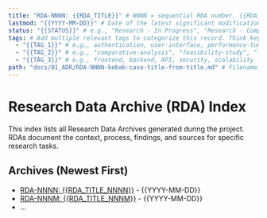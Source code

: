 ```yaml
---
title: "RDA-NNNN: {{RDA_TITLE}}" # NNNN = sequential RDA number. {{RDA_TITLE}} = concise title summarizing the research query/topic.
lastmod: "{{YYYY-MM-DD}}" # Date of the latest significant modification to THIS RDA.
status: "{{STATUS}}" # e.g., "Research - In Progress", "Research - Completed", "Research - Findings Presented", "Research - Superseded by RDA-MMMM", "Research - Archived"
tags: # Add multiple relevant tags to categorize this record. Think keywords, technologies, components, features, or the nature of the content (e.g., discussion-summary, research-finding, decision-rationale, requirement-clarification, brainstorming, problem-analysis, code-design).
  - "{{TAG_1}}" # e.g., authentication, user-interface, performance-tuning, database-schema, CI-CD
  - "{{TAG_2}}" # e.g., "comparative-analysis", "feasibility-study", "literature-review", "performance-benchmark"
  - "{{TAG_3}}" # e.g., frontend, backend, API, security, scalability
path: "docs/01_ADR/RDA-NNNN-kebab-case-title-from-title.md" # Filename: RDA-NNNN-kebab-case-version-of-the-title.md
---
```


# Research Data Archive (RDA) Index

This index lists all Research Data Archives generated during the project.
RDAs document the context, process, findings, and sources for specific research tasks.

## Archives (Newest First)

*   [RDA-NNNN: {{RDA_TITLE_NNNN}}](./RDA-NNNN-kebab-case-title.mdx) - {{YYYY-MM-DD}}
*   [RDA-NNNM: {{RDA_TITLE_NNNM}}](./RDA-NNNM-kebab-case-title.mdx) - {{YYYY-MM-DD}}
*   ...
